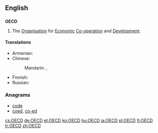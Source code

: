 ==English==

==={{initialism}}===
'''OECD'''
{{wikipedia}}

# The [[organization|Organisation]] for [[economic|Economic]] [[co-operation|Co-operation]] and [[development|Development]].

====Translations====
{{trans-top|the Organsiation for Economic Co-operation and Development}}
* Armenian: {{t-|hy|ՏՀԶԿ|tr=THZK|sc=Armn}}
* Chinese:
*: Mandarin: {{t|cmn|經濟合作與發展組織|sc=Hani}}, {{t|cmn|经济合作与发展组织|tr=jīngjì hézuò yǔ fāzhǎn zǔzhī|sc=Hani}}
{{trans-mid}}
* Finnish: {{t+|fi|OECD}}
* Russian: {{t-|ru|ОЭСР|f|tr=o-e-es-ér|sc=Cyrl}}
{{trans-bottom}}

===Anagrams===
* [[code#English|code]]
* [[coed#English|coed]], [[co-ed#English|co-ed]]

[[cs:OECD]]
[[de:OECD]]
[[et:OECD]]
[[ko:OECD]]
[[hu:OECD]]
[[ja:OECD]]
[[pl:OECD]]
[[fi:OECD]]
[[tr:OECD]]
[[zh:OECD]]